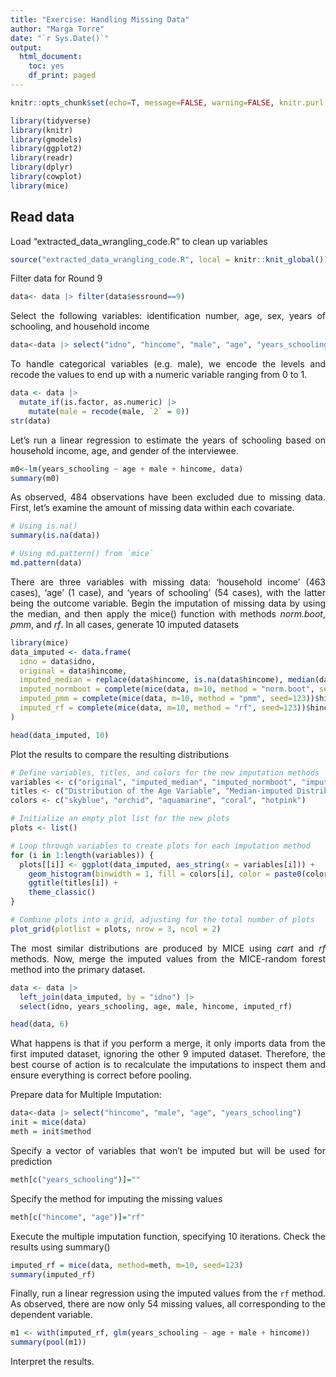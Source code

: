 ```yaml
---
title: "Exercise: Handling Missing Data"
author: "Marga Torre"
date: "`r Sys.Date()`"
output:
  html_document:
    toc: yes
    df_print: paged
---
```


```{=html}
<style>
body {
text-align: justify}
</style>
```


```r
knitr::opts_chunk$set(echo=T, message=FALSE, warning=FALSE, knitr.purl.inline = TRUE )

```

```r
library(tidyverse)
library(knitr)
library(gmodels)
library(ggplot2)
library(readr)
library(dplyr)
library(cowplot)
library(mice)
```

## Read data

Load "extracted_data_wrangling_code.R" to clean up variables
```r
source("extracted_data_wrangling_code.R", local = knitr::knit_global())
```

Filter data for Round 9
```r
data<- data |> filter(data$essround==9)
```

Select the following variables: identification number, age, sex, years of schooling, and household income
```r
data<-data |> select("idno", "hincome", "male", "age", "years_schooling")
```

To handle categorical variables (e.g. male), we encode the levels and recode the values to end up with a numeric variable ranging from 0 to 1. 
```r
data <- data |>
  mutate_if(is.factor, as.numeric) |>
    mutate(male = recode(male, `2` = 0))
str(data)
```

Let's run a linear regression to estimate the years of schooling based on household income, age, and gender of the interviewee. 
```r
m0<-lm(years_schooling ~ age + male + hincome, data)
summary(m0)
```

As observed, 484 observations have been excluded due to missing data. First, let's examine the amount of missing data within each covariate.
```r
# Using is.na()
summary(is.na(data))

# Using md.pattern() from `mice`
md.pattern(data) 
```

There are three variables with missing data: 'household income' (463 cases), 'age' (1 case), and 'years of schooling' (54 cases), with the latter being the outcome variable. Begin the imputation of missing data by using the median, and then apply the mice() function with methods _norm.boot_, _pmm_, and _rf_. In all cases, generate 10 imputed datasets
```r
library(mice)
data_imputed <- data.frame(
  idno = data$idno,
  original = data$hincome,
  imputed_median = replace(data$hincome, is.na(data$hincome), median(data$hincome, na.rm = TRUE)),
  imputed_normboot = complete(mice(data, m=10, method = "norm.boot", seed=123))$hincome,
  imputed_pmm = complete(mice(data, m=10, method = "pmm", seed=123))$hincome,
  imputed_rf = complete(mice(data, m=10, method = "rf", seed=123))$hincome
)
```

```r
head(data_imputed, 10)
```

Plot the results to compare the resulting distributions
```r
# Define variables, titles, and colors for the new imputation methods
variables <- c("original", "imputed_median", "imputed_normboot", "imputed_pmm", "imputed_rf")
titles <- c("Distribution of the Age Variable", "Median-imputed Distribution", "Norm Boot-imputed Distribution", "PMM-imputed Distribution", "Random Forest-imputed Distribution")
colors <- c("skyblue", "orchid", "aquamarine", "coral", "hotpink")

# Initialize an empty plot list for the new plots
plots <- list()

# Loop through variables to create plots for each imputation method
for (i in 1:length(variables)) {
  plots[[i]] <- ggplot(data_imputed, aes_string(x = variables[i])) +
    geom_histogram(binwidth = 1, fill = colors[i], color = paste0(colors[i], "3")) + 
    ggtitle(titles[i]) +
    theme_classic()
}

# Combine plots into a grid, adjusting for the total number of plots
plot_grid(plotlist = plots, nrow = 3, ncol = 2)
```

The most similar distributions are produced by MICE using _cart_ and _rf_ methods. Now, merge the imputed values from the MICE-random forest method into the primary dataset.
```r
data <- data |>
  left_join(data_imputed, by = "idno") |>
  select(idno, years_schooling, age, male, hincome, imputed_rf)

head(data, 6)
```

What happens is that if you perform a merge, it only imports data from the first imputed dataset, ignoring the other 9 imputed dataset. Therefore, the best course of action is to recalculate the imputations to inspect them and ensure everything is correct before pooling.

Prepare data for Multiple Imputation:
```r
data<-data |> select("hincome", "male", "age", "years_schooling")
init = mice(data) 
meth = init$method
```

Specify a vector of variables that won't be imputed but will be used for prediction
```r
meth[c("years_schooling")]="" 
```

Specify the method for imputing the missing values
```r
meth[c("hincome", "age")]="rf"
```

Execute the multiple imputation function, specifying 10 iterations. Check the results using summary()
```r
imputed_rf = mice(data, method=meth, m=10, seed=123)
summary(imputed_rf)
```

Finally, run a linear regression using the imputed values from the `rf` method. As observed, there are now only 54 missing values, all corresponding to the dependent variable.
```r
m1 <- with(imputed_rf, glm(years_schooling ~ age + male + hincome))
summary(pool(m1))
```

Interpret the results.